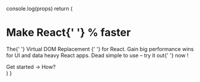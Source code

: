 
  console.log(props)
  return (
    <main className="space-y-40 mb-40">
  <div className="relative pb-10 border-b border-b-[#ffffff1a]">
      <Blur />
      <RetroGrid className="opacity-20 " />
      <Container>
        <div className="relative pt-20 md:pt-36 ml-auto">
          <div className="lg:w-[70%] text-center mx-auto">
            <h1 className="text-zinc-900 dark:text-white font-extrabold text-5xl md:text-6xl xl:text-7xl">
              Make React{' '}
              <span className="gradient-text inline-block">
                <CountUp start={10} end={70} useEasing />% faster
              </span>
            </h1>
            <p className="mt-8 text-xl text-zinc-600 dark:text-zinc-300 leading-8">
              The{' '}
              <span className="font-medium dark:text-zinc-100">
                Virtual DOM Replacement
              </span>{' '}
              for React. Gain big performance wins for UI and data heavy React
              apps. Dead simple to use – try it out{' '}
              <Link href="/docs" className="font-medium hover:underline">
                now
              </Link>
              !
            </p>
            <div className="mt-16 flex flex-wrap justify-center gap-y-4 gap-x-6">
              <Link href="/docs" className="w-full sm:w-max">
                <ShimmerButton
                  className="relative w-full sm:w-max flex items-center justify-center transition-all hover:shadow-[0_0_0_3px_rgba(255,255,255,0.3)_inset]"
                  background="radial-gradient(ellipse 80% 70% at 50% 120%, #b28ce2, #892fda)"
                >
                  <span className="relative whitespace-pre text-center text-base font-semibold leading-none tracking-tight text-white z-10">
                    Get started →
                  </span>
                </ShimmerButton>
              </Link>
              <Link
                href="/blog/virtual-dom"
                className="relative flex h-11 w-full items-center justify-center px-6 before:absolute before:inset-0 before:rounded-full before:border before:border-transparent before:bg-purple-600/10 before:bg-gradient-to-b before:transition before:duration-300 hover:before:scale-105 active:duration-75 active:before:scale-95 dark:before:border-zinc-700 dark:before:bg-zinc-800 sm:w-max"
              >
                <span className="relative text-base font-semibold text-purple-600 dark:text-white">
                  How?
                </span>
              </Link>
            </div>
          </div>
        </div>
      </Container> 
          <Container>
        <div className="lg:w-2/3 text-center mx-auto">
          <Companies />
        </div>
      </Container>
      </div>
    </main>
)
}
